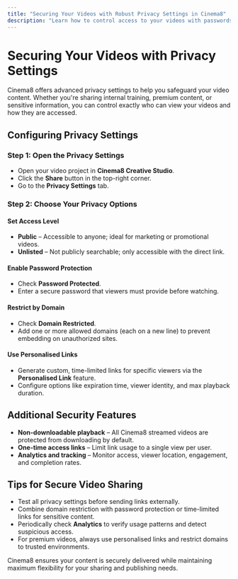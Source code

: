 ```yaml
---
title: "Securing Your Videos with Robust Privacy Settings in Cinema8"
description: "Learn how to control access to your videos with passwords, domain-level restrictions, expiry settings, and private links. Visit Cinema8."
---
```


# Securing Your Videos with Privacy Settings

Cinema8 offers advanced privacy settings to help you safeguard your video content. Whether you're sharing internal training, premium content, or sensitive information, you can control exactly who can view your videos and how they are accessed.

## Configuring Privacy Settings

### Step 1: Open the Privacy Settings

- Open your video project in **Cinema8 Creative Studio**.
- Click the **Share** button in the top-right corner.
- Go to the **Privacy Settings** tab.

### Step 2: Choose Your Privacy Options

#### Set Access Level

- **Public** – Accessible to anyone; ideal for marketing or promotional videos.
- **Unlisted** – Not publicly searchable; only accessible with the direct link.

#### Enable Password Protection

- Check **Password Protected**.
- Enter a secure password that viewers must provide before watching.

#### Restrict by Domain

- Check **Domain Restricted**.
- Add one or more allowed domains (each on a new line) to prevent embedding on unauthorized sites.

#### Use Personalised Links

- Generate custom, time-limited links for specific viewers via the **Personalised Link** feature.
- Configure options like expiration time, viewer identity, and max playback duration.

## Additional Security Features

- **Non-downloadable playback** – All Cinema8 streamed videos are protected from downloading by default.
- **One-time access links** – Limit link usage to a single view per user.
- **Analytics and tracking** – Monitor access, viewer location, engagement, and completion rates.

## Tips for Secure Video Sharing

- Test all privacy settings before sending links externally.
- Combine domain restriction with password protection or time-limited links for sensitive content.
- Periodically check **Analytics** to verify usage patterns and detect suspicious access.
- For premium videos, always use personalised links and restrict domains to trusted environments.

Cinema8 ensures your content is securely delivered while maintaining maximum flexibility for your sharing and publishing needs.

